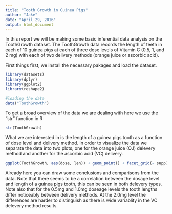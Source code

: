 ```yaml
---
title: "Tooth Growth in Guinea Pigs"
author: "Jake"
date: "April 29, 2016"
output: html_document
---
```


In this report we will be making some basic inferential data analysis on the ToothGrowth dataset. The ToothGrowth data records the length of teeth in each of 10 guinea pigs at each of three dose levels of Vitamin C (0.5, 1, and 2 mg) with each of two delivery methods (orange juice or ascorbic acid).

First things first, we install the necessary pakages and load the dataset.
```r
library(datasets)
library(dplyr)
library(ggplot2)
library(reshape2)

#loading the data
data("ToothGrowth")
```

To get a broad overview of the data we are dealing with here we use the "str" function in R
```r
str(ToothGrowth)
```

What we are interested in is the length of a guinea pigs tooth as a function of dose level and delivery method. In order to visualize the data we separate the data into two plots, one for the orange juice (OJ) delevery method and another for the ascorbic acid (VC) delivery.
```r
ggplot(ToothGrowth, aes(dose, len)) + geom_point() + facet_grid(~ supp)
```

Already here you can draw some conclusions and comparisons from the data. Note that there seems to be a correlation between the dosage level and length of a guinea pigs tooth, this can be seen in both delevery types. Note also that for the 0.5mg and 1.0mg doseage levels the tooth lengths differ noticeably between delivery methods. At the 2.0mg level the differences are harder to distinguish as there is wide variablity in the VC delevery method results.



